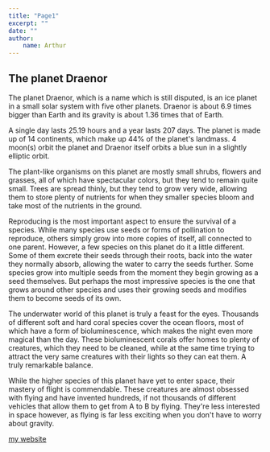 ```yaml
---
title: "Page1"
excerpt: ""
date: ""
author:
    name: Arthur
---
```


## The planet Draenor

The planet Draenor, which is a name which is still disputed, is an ice planet in a small solar system with five other planets.
Draenor is about 6.9 times bigger than Earth and its gravity is about 1.36 times that of Earth.

A single day lasts 25.19 hours and a year lasts 207 days. The planet is made up of 14 continents, which make up 44% of the planet's landmass.
4 moon(s) orbit the planet and Draenor itself orbits a blue sun in a slightly elliptic orbit.

The plant-like organisms on this planet are mostly small shrubs, flowers and grasses, all of which have spectacular colors, but they tend to remain quite small. Trees are spread thinly, but they tend to grow very wide, allowing them to store plenty of nutrients for when they smaller species bloom and take most of the nutrients in the ground.

Reproducing is the most important aspect to ensure the survival of a species. While many species use seeds or forms of pollination to reproduce, others simply grow into more copies of itself, all connected to one parent. However, a few species on this planet do it a little different. Some of them excrete their seeds through their roots, back into the water they normally absorb, allowing the water to carry the seeds further. Some species grow into multiple seeds from the moment they begin growing as a seed themselves. But perhaps the most impressive species is the one that grows around other species and uses their growing seeds and modifies them to become seeds of its own.

The underwater world of this planet is truly a feast for the eyes. Thousands of different soft and hard coral species cover the ocean floors, most of which have a form of bioluminescence, which makes the night even more magical than the day. These bioluminescent corals offer homes to plenty of creatures, which they need to be cleaned, while at the same time trying to attract the very same creatures with their lights so they can eat them. A truly remarkable balance.

While the higher species of this planet have yet to enter space, their mastery of flight is commendable. These creatures are almost obsessed with flying and have invented hundreds, if not thousands of different vehicles that allow them to get from A to B by flying. They're less interested in space however, as flying is far less exciting when you don't have to worry about gravity.

<Youtube uid="NY9N48ub_vo" title= "ต่อจากคลิปก่อน 'Range Filter 5 min' ข้อดีอีกมุมที่ห้ามพลาด [Indicator On Tradingview By Crypto-Indy]" />

[my website](http://arthunik.com/)
